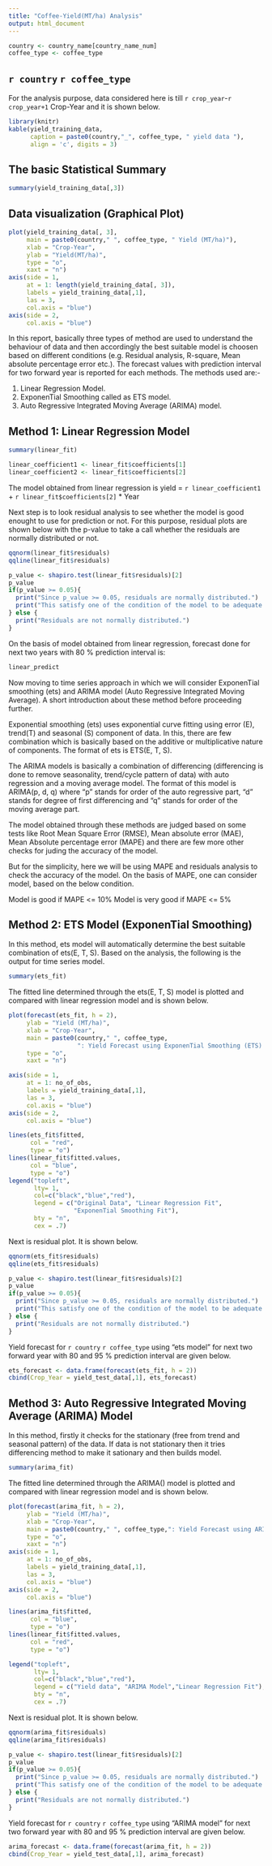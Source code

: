 ```yaml
---
title: "Coffee-Yield(MT/ha) Analysis"
output: html_document
---
```


```r
country <- country_name[country_name_num]
coffee_type <- coffee_type
```
## `r country` `r coffee_type`

For the analysis purpose, data considered here is till `r crop_year`-`r crop_year+1` Crop-Year and it is shown below.

```r
library(knitr)
kable(yield_training_data,
      caption = paste0(country,"_", coffee_type, " yield data "),
      align = 'c', digits = 3)
```

## The basic Statistical Summary

```r
summary(yield_training_data[,3])
```

## Data visualization (Graphical Plot)

```r

plot(yield_training_data[, 3], 
     main = paste0(country," ", coffee_type, " Yield (MT/ha)"),
     xlab = "Crop-Year", 
     ylab = "Yield(MT/ha)",
     type = "o",
     xaxt = "n")
axis(side = 1,
     at = 1: length(yield_training_data[, 3]), 
     labels = yield_training_data[,1],
     las = 3,
     col.axis = "blue")
axis(side = 2,
     col.axis = "blue")

```


In this report, basically three types of method are used to understand the behaviour of data and then accordingly the best suitable model is choosen based on different conditions (e.g. Residual analysis, R-square, Mean absolute percentage error etc.). The forecast values with prediction interval for two forward year is reported for each methods. The methods used are:-

1. Linear Regression Model.
2. ExponenTial Smoothing called as ETS model.
3. Auto Regressive Integrated Moving Average (ARIMA) model.


## Method 1: Linear Regression Model

```r

summary(linear_fit)

```

```r
linear_coefficient1 <- linear_fit$coefficients[1]
linear_coefficient2 <- linear_fit$coefficients[2]
```

The model obtained from linear regression is 
yield = `r linear_coefficient1` + `r linear_fit$coefficients[2]` * Year


Next step is to look residual analysis to see whether the model is good enought to use for prediction or not. For this purpose, residual plots are shown below with the p-value to take a call whether the residuals are normally distributed or not.


```r

qqnorm(linear_fit$residuals)
qqline(linear_fit$residuals)

```

```r
p_value <- shapiro.test(linear_fit$residuals)[2]
p_value
if(p_value >= 0.05){
  print("Since p_value >= 0.05, residuals are normally distributed.")
  print("This satisfy one of the condition of the model to be adequate.")
} else {
  print("Residuals are not normally distributed.")
}

```

On the basis of model obtained from linear regression, forecast done for next two years with 80 % prediction interval is:

```r
linear_predict
```

Now moving to time series approach in which we will consider ExponenTial smoothing (ets) and ARIMA model (Auto Regressive Integrated Moving Average). A short introduction about these method before proceeding further.
   
Exponential smoothing  (ets) uses exponential curve fitting using error (E), trend(T) and seasonal (S) component of data. In this, there are few combination which is basically based on the additive or multiplicative nature of components. The format of ets is ETS(E, T, S).
    
The ARIMA models is basically a combination of differencing (differencing is done to remove seasonality, trend/cycle pattern of data) with auto regression and a moving average model. The format of this model is ARIMA(p, d, q) where "p" stands for order of the auto regressive part, "d" stands for degree of first differencing and "q" stands for order of the moving average part. 
    
The model obtained through these methods are judged based on some tests like Root Mean Square Error (RMSE), Mean absolute error (MAE), Mean Absolute percentage error (MAPE) and there are few more other checks for juding the accuracy of the model.
    
But for the simplicity, here we will be using MAPE and residuals analysis to check the accuracy of the model. On the basis of MAPE, one can consider model, based on the below condition.

Model is good if MAPE <= 10%
Model is very good if MAPE <= 5%

 
## Method 2: ETS Model (ExponenTial Smoothing)

In this method, ets model will automatically determine the best suitable combination of ets(E, T, S). Based on the analysis, the following is the output for time series model.


```r
summary(ets_fit)

```

The fitted line determined through the ets(E, T, S) model is plotted and compared with linear regression model and is shown below.


```r

plot(forecast(ets_fit, h = 2), 
     ylab = "Yield (MT/ha)",
     xlab = "Crop-Year",
     main = paste0(country," ", coffee_type,
                   ": Yield Forecast using ExponenTial Smoothing (ETS) model"),
     type = "o",
     xaxt = "n")

axis(side = 1,
     at = 1: no_of_obs, 
     labels = yield_training_data[,1],
     las = 3,
     col.axis = "blue")
axis(side = 2,
     col.axis = "blue")

lines(ets_fit$fitted,
      col = "red",
      type = "o")
lines(linear_fit$fitted.values,
      col = "blue",
      type = "o")
legend("topleft",
       lty= 1,
       col=c("black","blue","red"), 
       legend = c("Original Data", "Linear Regression Fit",
                  "ExponenTial Smoothing Fit"), 
       bty = "n",
       cex = .7)
```

Next is residual plot. It is shown below.

```r

qqnorm(ets_fit$residuals)
qqline(ets_fit$residuals)

```

```r
p_value <- shapiro.test(linear_fit$residuals)[2]
p_value
if(p_value >= 0.05){
  print("Since p_value >= 0.05, residuals are normally distributed.")
  print("This satisfy one of the condition of the model to be adequate.")
} else {
  print("Residuals are not normally distributed.")
}
```

Yield forecast for `r country` `r coffee_type` using "ets model" for next two forward year with 80 and 95 % prediction interval are given below.

```r
ets_forecast <- data.frame(forecast(ets_fit, h = 2))
cbind(Crop_Year = yield_test_data[,1], ets_forecast)
```

## Method 3: Auto Regressive Integrated Moving Average (ARIMA) Model 

In this method, firstly it checks for the stationary (free from trend and seasonal pattern) of the data. If data is not stationary then it tries differencing method to make it sationary and then builds model.


```r
summary(arima_fit)

```

The fitted line determined through the ARIMA() model is plotted and compared with linear regression model and is shown below.


```r
plot(forecast(arima_fit, h = 2),
     ylab = "Yield (MT/ha)",
     xlab = "Crop-Year",
     main = paste0(country," ", coffee_type,": Yield Forecast using ARIMA Model"),
     type = "o",
     xaxt = "n")
axis(side = 1,
     at = 1: no_of_obs, 
     labels = yield_training_data[,1],
     las = 3,
     col.axis = "blue")
axis(side = 2,
     col.axis = "blue")

lines(arima_fit$fitted,
      col = "blue",
      type = "o")
lines(linear_fit$fitted.values,
      col = "red",
      type = "o")

legend("topleft", 
       lty= 1, 
       col=c("black","blue","red"), 
       legend = c("Yield data", "ARIMA Model","Linear Regression Fit"),
       bty = "n",
       cex = .7)
```

Next is residual plot. It is shown below.

```r
qqnorm(arima_fit$residuals)
qqline(arima_fit$residuals)
```

```r
p_value <- shapiro.test(linear_fit$residuals)[2]
p_value
if(p_value >= 0.05){
  print("Since p_value >= 0.05, residuals are normally distributed.")
  print("This satisfy one of the condition of the model to be adequate.")
} else {
  print("Residuals are not normally distributed.")
}
```

Yield forecast for `r country` `r coffee_type` using "ARIMA model" for next two forward year with 80 and 95 % prediction interval are given below.

```r
arima_forecast <- data.frame(forecast(arima_fit, h = 2))
cbind(Crop_Year = yield_test_data[,1], arima_forecast)
```
